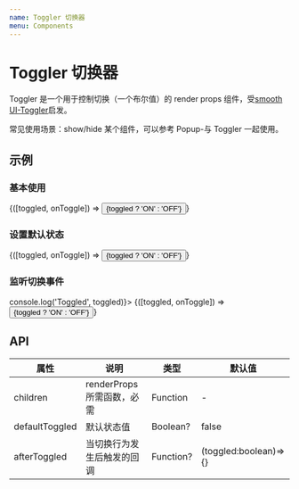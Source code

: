 ```yaml
---
name: Toggler 切换器
menu: Components
---
```



# Toggler 切换器

Toggler 是一个用于控制切换（一个布尔值）的 render props 组件，受[smooth UI-Toggler](https://smooth-ui.smooth-code.com/docs-utilities-toggler)启发。

常见使用场景：show/hide 某个组件，可以参考 Popup-与 Toggler 一起使用。

## 示例

### 基本使用

<Playground>
  <Toggler>
    {([toggled, onToggle]) => <button onClick={onToggle}>{toggled ? 'ON' : 'OFF'}</button>}
  </Toggler>
</Playground>

### 设置默认状态

<Playground>
  <Toggler defaultToggled>
    {([toggled, onToggle]) => <button onClick={onToggle}>{toggled ? 'ON' : 'OFF'}</button>}
  </Toggler>
</Playground>

### 监听切换事件

<Playground>
  <Toggler afterToggled={toggled => console.log('Toggled', toggled)}>
    {([toggled, onToggle]) => <button onClick={onToggle}>{toggled ? 'ON' : 'OFF'}</button>}
  </Toggler>
</Playground>

## API

| 属性           | 说明                       | 类型      | 默认值                |
| -------------- | -------------------------- | --------- | --------------------- |
| children       | renderProps 所需函数，必需 | Function  | -                     |
| defaultToggled | 默认状态值                 | Boolean?  | false                 |
| afterToggled   | 当切换行为发生后触发的回调 | Function? | (toggled:boolean)=>{} |
